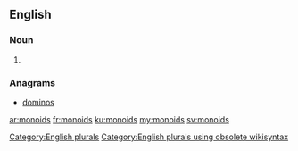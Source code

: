 ==English==

===Noun===
{{head|en}}

# {{plural of|monoid}}

===Anagrams===
* [[dominos#English|dominos]]

[[Category:English plurals]][[Category:English plurals using obsolete wikisyntax]]

[[ar:monoids]]
[[fr:monoids]]
[[ku:monoids]]
[[my:monoids]]
[[sv:monoids]]